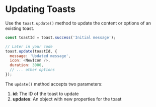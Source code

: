 # Updating Toasts

Use the `toast.update()` method to update the content or options of an existing toast.

```javascript
const toastId = toast.success('Initial message');

// Later in your code
toast.update(toastId, {
  message: 'Updated message',
  icon: <NewIcon />,
  duration: 3000,
  // ... other options
});
```

The `update()` method accepts two parameters:

1. **id**: The ID of the toast to update
2. **updates**: An object with new properties for the toast
